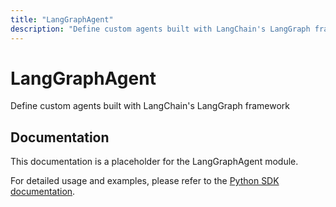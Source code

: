 ```yaml
---
title: "LangGraphAgent"
description: "Define custom agents built with LangChain's LangGraph framework"
---
```


# LangGraphAgent

Define custom agents built with LangChain's LangGraph framework

## Documentation

This documentation is a placeholder for the LangGraphAgent module.

For detailed usage and examples, please refer to the [Python SDK documentation](/reference/sdk/python).
